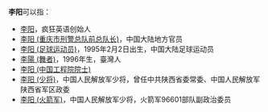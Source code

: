 '''李阳'''可以指：

* [[李阳|李阳]]，疯狂英语创始人
* [[李阳_(重庆市刑警总队前总队长)|李阳 (重庆市刑警总队前总队长)]]，中国大陆地方官员
* [[李阳_(足球运动员)|李阳 (足球运动员)]]，1995年2月2日出生，中国大陆足球运动员
* [[李陽_(舞者)|李陽 (舞者)]]，1996年生，臺灣人
* [[李阳_(中国工程院院士)|李阳 (中国工程院院士)]]
* [[李阳_(少将)|李阳 (少将)]]，中国人民解放军少将，曾任中共陕西省委常委、中国人民解放军陕西省军区政委
* [[李阳_(火箭军)|李阳 (火箭军)]]，中国人民解放军少将，火箭军96601部队副政治委员

{{Disambig|Cat=二字李姓人名消歧义|Y}}